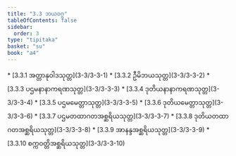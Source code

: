 ```yaml
---
title: "3.3 ဘယဝဂ္ဂ"
tableOfContents: false
sidebar:
  order: 3
type: "tipitaka"
basket: "su"
book: "a4"
---
```



<DynamicBreadcrumb />



<TableOfContents book="a4" section="3.3">
* [3.3.1 အတ္တာနုဝါဒသုတ္တ](3-3/3-3-1)
* [3.3.2 ဦမိဘယသုတ္တ](3-3/3-3-2)
* [3.3.3 ပဌမနာနာကရဏသုတ္တ](3-3/3-3-3)
* [3.3.4 ဒုတိယနာနာကရဏသုတ္တ](3-3/3-3-4)
* [3.3.5 ပဌမမေတ္တာသုတ္တ](3-3/3-3-5)
* [3.3.6 ဒုတိယမေတ္တာသုတ္တ](3-3/3-3-6)
* [3.3.7 ပဌမတထာဂတအစ္ဆရိယသုတ္တ](3-3/3-3-7)
* [3.3.8 ဒုတိယတထာဂတအစ္ဆရိယသုတ္တ](3-3/3-3-8)
* [3.3.9 အာနန္ဒအစ္ဆရိယသုတ္တ](3-3/3-3-9)
* [3.3.10 စက္ကဝတ္တိအစ္ဆရိယသုတ္တ](3-3/3-3-10)
</TableOfContents>